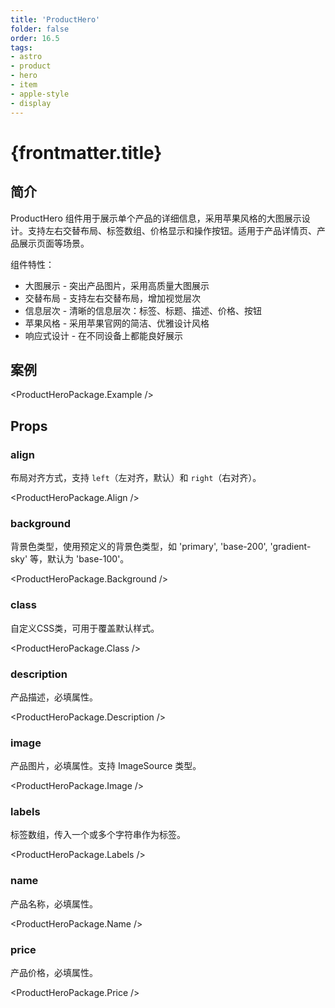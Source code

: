 ```yaml
---
title: 'ProductHero'
folder: false
order: 16.5
tags:
- astro
- product
- hero
- item
- apple-style
- display
---
```



# {frontmatter.title}

## 简介

ProductHero 组件用于展示单个产品的详细信息，采用苹果风格的大图展示设计。支持左右交替布局、标签数组、价格显示和操作按钮。适用于产品详情页、产品展示页面等场景。

组件特性：

- 大图展示 - 突出产品图片，采用高质量大图展示
- 交替布局 - 支持左右交替布局，增加视觉层次
- 信息层次 - 清晰的信息层次：标签、标题、描述、价格、按钮
- 苹果风格 - 采用苹果官网的简洁、优雅设计风格
- 响应式设计 - 在不同设备上都能良好展示

## 案例

<ProductHeroPackage.Example />

## Props

### align

布局对齐方式，支持 `left`（左对齐，默认）和 `right`（右对齐）。

<ProductHeroPackage.Align />

### background

背景色类型，使用预定义的背景色类型，如 'primary', 'base-200', 'gradient-sky' 等，默认为 'base-100'。

<ProductHeroPackage.Background />

### class

自定义CSS类，可用于覆盖默认样式。

<ProductHeroPackage.Class />

### description

产品描述，必填属性。

<ProductHeroPackage.Description />

### image

产品图片，必填属性。支持 ImageSource 类型。

<ProductHeroPackage.Image />

### labels

标签数组，传入一个或多个字符串作为标签。

<ProductHeroPackage.Labels />

### name

产品名称，必填属性。

<ProductHeroPackage.Name />

### price

产品价格，必填属性。

<ProductHeroPackage.Price />


